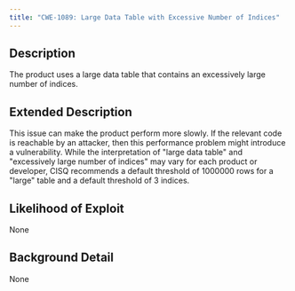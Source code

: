 ```yaml
---
title: "CWE-1089: Large Data Table with Excessive Number of Indices"
---
```


## Description
The product uses a large data table that contains an excessively large number of
					indices.

## Extended Description
This issue can make the product perform more slowly.  If the relevant code is reachable by an attacker, then this performance problem might introduce a vulnerability.
While the interpretation of "large data table" and "excessively large number of indices" may vary for each product or developer, CISQ recommends a default threshold of 1000000 rows for a "large" table and a default threshold of 3 indices.

## Likelihood of Exploit
None

## Background Detail
None
        
